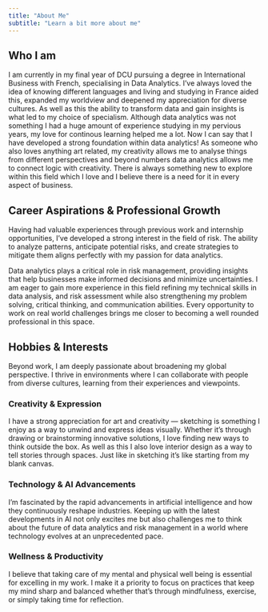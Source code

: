 ```yaml
---
title: "About Me"
subtitle: "Learn a bit more about me"
---
```


## Who I am  
I am currently in my final year of DCU pursuing a degree in International Business with French, specialising in Data Analytics. I've always loved the idea of knowing different languages and living and studying in France aided this, expanded my worldview and deepened my appreciation for diverse cultures.  As well as this the ability to transform data and gain insights is what led to my choice of specialism. Although data analytics was not something I had a huge amount of experience studying in my pervious years, my love for continous learning helped me a lot. Now I can say that I have developed a strong foundation within data analytics! As someone who also loves anything art related, my creativity allows me to analyse things from different perspectives and beyond numbers data analytics allows me to connect logic with creativity. There is always something new to explore within this field which I love and I believe there is a need for it in every aspect of business. 

## Career Aspirations & Professional Growth   

Having had valuable experiences through previous work and internship opportunities, I’ve developed a strong interest in the field of risk. The ability to analyze patterns, anticipate potential risks, and create strategies to mitigate them aligns perfectly with my passion for data analytics.  

Data analytics plays a critical role in risk management, providing insights that help businesses make informed decisions and minimize uncertainties. I am eager to gain more experience in this field refining my technical skills in data analysis, and risk assessment while also strengthening my problem solving, critical thinking, and communication abilities. Every opportunity to work on real world challenges brings me closer to becoming a well rounded professional in this space.  

## Hobbies & Interests    

Beyond work, I am deeply passionate about broadening my global perspective. I thrive in environments where I can collaborate with people from diverse cultures, learning from their experiences and viewpoints.  

### **Creativity & Expression**  
I have a strong appreciation for art and creativity — sketching is something I enjoy as a way to unwind and express ideas visually. Whether it's through drawing or brainstorming innovative solutions, I love finding new ways to think outside the box. As well as this I also love interior design as a way to tell stories through spaces. Just like in sketching it's like starting from my blank canvas. 

### **Technology & AI Advancements**  
I’m fascinated by the rapid advancements in artificial intelligence and how they continuously reshape industries. Keeping up with the latest developments in AI not only excites me but also challenges me to think about the future of data analytics and risk management in a world where technology evolves at an unprecedented pace.  

### **Wellness & Productivity**  
I believe that taking care of my mental and physical well being is essential for excelling in my work. I make it a priority to focus on practices that keep my mind sharp and balanced whether that’s through mindfulness, exercise, or simply taking time for reflection. 
